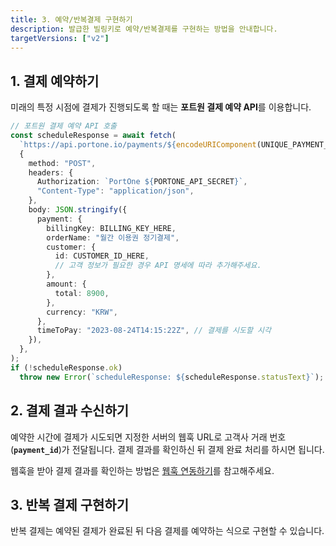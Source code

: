 ```yaml
---
title: 3. 예약/반복결제 구현하기
description: 발급한 빌링키로 예약/반복결제를 구현하는 방법을 안내합니다.
targetVersions: ["v2"]
---
```


## 1. 결제 예약하기

미래의 특정 시점에 결제가 진행되도록 할 때는 **포트원 결제 예약 API**를 이용합니다.

```ts title="server-side"
// 포트원 결제 예약 API 호출
const scheduleResponse = await fetch(
  `https://api.portone.io/payments/${encodeURIComponent(UNIQUE_PAYMENT_ID)}/schedule`,
  {
    method: "POST",
    headers: {
      Authorization: `PortOne ${PORTONE_API_SECRET}`,
      "Content-Type": "application/json",
    },
    body: JSON.stringify({
      payment: {
        billingKey: BILLING_KEY_HERE,
        orderName: "월간 이용권 정기결제",
        customer: {
          id: CUSTOMER_ID_HERE,
          // 고객 정보가 필요한 경우 API 명세에 따라 추가해주세요.
        },
        amount: {
          total: 8900,
        },
        currency: "KRW",
      },
      timeToPay: "2023-08-24T14:15:22Z", // 결제를 시도할 시각
    }),
  },
);
if (!scheduleResponse.ok)
  throw new Error(`scheduleResponse: ${scheduleResponse.statusText}`);
```

## 2. 결제 결과 수신하기

예약한 시간에 결제가 시도되면 지정한 서버의 웹훅 URL로 고객사 거래 번호(**`payment_id`**)가
전달됩니다. 결제 결과를 확인하신 뒤 결제 완료 처리를 하시면 됩니다.

웹훅을 받아 결제 결과를 확인하는 방법은 [웹훅 연동하기](../webhook)를 참고해주세요.

## 3. 반복 결제 구현하기

반복 결제는 예약된 결제가 완료된 뒤 다음 결제를 예약하는 식으로 구현할 수 있습니다.
